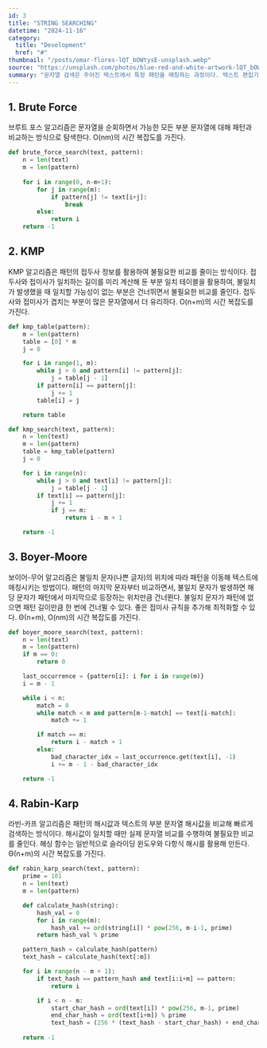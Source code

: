 ```yaml
---
id: 3
title: "STRING SEARCHING"
datetime: "2024-11-16"
category:
  title: "Development"
  href: "#"
thumbnail: "/posts/omar-flores-lQT_bOWtysE-unsplash.webp"
source: "https://unsplash.com/photos/blue-red-and-white-artwork-lQT_bOWtysE"
summary: "문자열 검색은 주어진 텍스트에서 특정 패턴을 매칭하는 과정이다. 텍스트 편집기, 검색 엔진, 데이터 처리와 같은 다양한 분야에서 필수적인 역할을 한다. KMP, 보이어-무어와 같은 알고리즘이 대표적이다."
---
```


## 1. Brute Force
브루트 포스 알고리즘은 문자열을 순회하면서 가능한 모든 부분 문자열에 대해 패턴과 비교하는 방식으로 탐색한다. O(nm)의 시간 복잡도를 가진다.
```python
def brute_force_search(text, pattern):
    n = len(text)
    m = len(pattern)
    
    for i in range(0, n-m+1):
        for j in range(m):
            if pattern[j] != text[i+j]:
                break
        else:
            return i
    return -1
```

## 2. KMP
KMP 알고리즘은 패턴의 접두사 정보를 활용하여 불필요한 비교를 줄이는 방식이다. 접두사와 접미사가 일치하는 길이를 미리 계산해 둔 부분 일치 테이블을 활용하여, 불일치가 발생했을 때 일치할 가능성이 없는 부분은 건너뛰면서 불필요한 비교를 줄인다. 접두사와 접미사가 겹치는 부분이 많은 문자열에서 더 유리하다. O(n+m)의 시간 복잡도를 가진다.
```python
def kmp_table(pattern):
    m = len(pattern)
    table = [0] * m
    j = 0

    for i in range(1, m):
        while j > 0 and pattern[i] != pattern[j]:
            j = table[j - 1]
        if pattern[i] == pattern[j]:
            j += 1
        table[i] = j

    return table

def kmp_search(text, pattern):
    n = len(text)
    m = len(pattern)
    table = kmp_table(pattern)
    j = 0

    for i in range(n):
        while j > 0 and text[i] != pattern[j]:
            j = table[j - 1]
        if text[i] == pattern[j]:
            j += 1
            if j == m:
                return i - m + 1

    return -1
```

## 3. Boyer-Moore
보이어-무어 알고리즘은 불일치 문자(나쁜 글자)의 위치에 따라 패턴을 이동해 텍스트에 매칭시키는 방법이다. 패턴의 마지막 문자부터 비교하면서, 불일치 문자가 발생하면 해당 문자가 패턴에서 마지막으로 등장하는 위치만큼 건너뛴다. 불일치 문자가 패턴에 없으면 패턴 길이만큼 한 번에 건너뛸 수 있다. 좋은 접미사 규칙을 추가해 최적화할 수 있다. Θ(n+m), O(nm)의 시간 복잡도를 가진다.
```python
def boyer_moore_search(text, pattern):
    n = len(text)
    m = len(pattern)
    if m == 0:
        return 0

    last_occurrence = {pattern[i]: i for i in range(m)}
    i = m - 1

    while i < n:
        match = 0
        while match < m and pattern[m-1-match] == text[i-match]:
            match += 1

        if match == m:
            return i - match + 1
        else:
            bad_character_idx = last_occurrence.get(text[i], -1)
            i += m - 1 - bad_character_idx

    return -1
```

## 4. Rabin-Karp
라빈-카프 알고리즘은 패턴의 해시값과 텍스트의 부분 문자열 해시값을 비교해 빠르게 검색하는 방식이다. 해시값이 일치할 때만 실제 문자열 비교를 수행하여 불필요한 비교를 줄인다. 해싱 함수는 일반적으로 슬라이딩 윈도우와 다항식 해시를 활용해 만든다. Θ(n+m)의 시간 복잡도를 가진다.
```python
def rabin_karp_search(text, pattern):
    prime = 101
    n = len(text)
    m = len(pattern)

    def calculate_hash(string):
        hash_val = 0
        for i in range(m):
            hash_val += ord(string[i]) * pow(256, m-i-1, prime)
        return hash_val % prime

    pattern_hash = calculate_hash(pattern)
    text_hash = calculate_hash(text[:m])

    for i in range(n - m + 1):
        if text_hash == pattern_hash and text[i:i+m] == pattern:
            return i

        if i < n - m:
            start_char_hash = ord(text[i]) * pow(256, m-1, prime)
            end_char_hash = ord(text[i+m]) % prime
            text_hash = (256 * (text_hash - start_char_hash) + end_char_hash) % prime
    
    return -1
```
